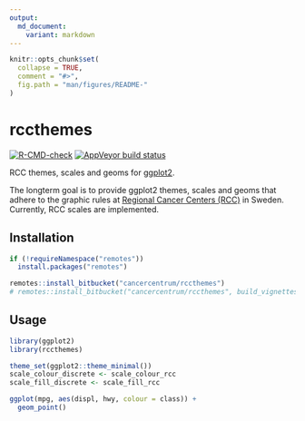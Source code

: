 ```yaml
---
output:
  md_document:
    variant: markdown
---
```


```r
knitr::opts_chunk$set(
  collapse = TRUE,
  comment = "#>",
  fig.path = "man/figures/README-"
)
```

# rccthemes

[![R-CMD-check](https://github.com/cancercentrum/rccthemes/actions/workflows/R-CMD-check.yaml/badge.svg)](https://github.com/cancercentrum/rccthemes/actions/workflows/R-CMD-check.yaml)
[![AppVeyor build status](https://ci.appveyor.com/api/projects/status/qgkdgjy8rc8e60x7/branch/master?svg=true)](https://ci.appveyor.com/project/oc1lojo/rccthemes/branch/master)

RCC themes, scales and geoms for [ggplot2](https://ggplot2.tidyverse.org).

The longterm goal is to provide ggplot2 themes, scales and geoms that adhere to the graphic rules at [Regional Cancer Centers (RCC)](https://www.cancercentrum.se) in Sweden. 
Currently, RCC scales are implemented.

## Installation

```r
if (!requireNamespace("remotes"))
  install.packages("remotes")

remotes::install_bitbucket("cancercentrum/rccthemes")
# remotes::install_bitbucket("cancercentrum/rccthemes", build_vignettes = TRUE) # also vignette
```

## Usage

```r
library(ggplot2)
library(rccthemes)

theme_set(ggplot2::theme_minimal())
scale_colour_discrete <- scale_colour_rcc
scale_fill_discrete <- scale_fill_rcc

ggplot(mpg, aes(displ, hwy, colour = class)) +
  geom_point()
```
